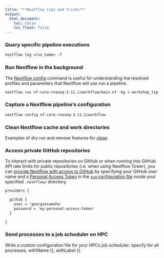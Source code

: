 ```yaml
---
title: "**Nextflow tips and tricks**"
output:
  html_document:
    toc: false
    toc_float: false
---
```


### **Query specific pipeline executions**

```default
nextflow log <run_name> -f  
```

### **Run Nextflow in the background**

The [Nextflow config](https://www.nextflow.io/docs/latest/cli.html#config) command is useful for understanding the resolved profiles and parameters that Nextflow will use run a pipeline. 

```default 
nextflow run nf-core-rnaseq-3.11.1/workflow/main.nf -bg > workshop_tip.log
```

### **Capture a Nextflow pipeline's configuration**

```default
nextflow config nf-core-rnaseq-3.11.1/workflow
```

### **Clean Nextflow cache and work directories**

Examples of dry run and remove features for [clean](https://www.nextflow.io/docs/latest/cli.html#clean)

### **Access private GitHub repositories**

To interact with private repositories on GitHub or when running into GitHub API rate limits for public repositories (i.e. when using Nextflow Tower), you can [provide Nextflow with access to GitHub](https://www.nextflow.io/docs/latest/sharing.html#github-credentials) by specifying your GitHub user name and a [Personal Access Token](https://docs.github.com/en/authentication/keeping-your-account-and-data-secure/creating-a-personal-access-token) in the [`scm` configuration file](https://www.nextflow.io/docs/latest/sharing.html#scm-configuration-file) inside your specified `.nextflow/` directory.

```default
providers {

  github {
    user = 'georgiesamaha'
    password = 'my-personal-access-token'
  }

}
```

### **Send processes to a job scheduler on HPC**

Write a custom configuration file for your HPCs job scheduler: specify for all processes, withName {}, withLabel {}. 
